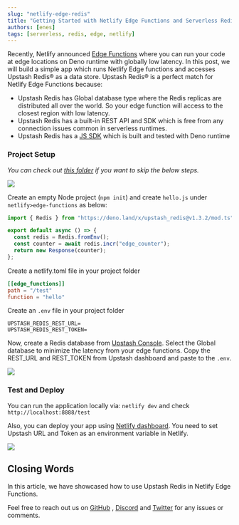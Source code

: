 ```yaml
---
slug: "netlify-edge-redis"
title: "Getting Started with Netlify Edge Functions and Serverless Redis"
authors: [enes]
tags: [serverless, redis, edge, netlify]
---
```


Recently, Netlify
announced [Edge Functions](https://docs.netlify.com/netlify-labs/experimental-features/edge-functions/)
where you can run your code at edge locations on Deno runtime with globally low
latency. In this post, we will build a simple app which runs Netlify Edge
functions and accesses Upstash Redis® as a data store. Upstash Redis® is a perfect
match for Netlify Edge Functions because:

- Upstash Redis has Global database type where the Redis replicas are
  distributed all over the world. So your edge function will access to the
  closest region with low latency.
- Upstash Redis has a built-in REST API and SDK which is free from any
  connection issues common in serverless runtimes.
- Upstash Redis has a [JS SDK](https://github.com/upstash/upstash-redis) which
  is built and tested with Deno runtime

### Project Setup

_You can check
out [this folder](https://github.com/upstash/redis-examples/tree/master/netlify-edge-with-redis)
if you want to skip the below steps._

![](/blog/netlify-edge/project.png)

Create an empty Node project (`npm init`) and create `hello.js`
under `netlify>edge-functions` as below:

```js title="hello.js"
import { Redis } from "https://deno.land/x/upstash_redis@v1.3.2/mod.ts";

export default async () => {
  const redis = Redis.fromEnv();
  const counter = await redis.incr("edge_counter");
  return new Response(counter);
};
```

Create a netlify.toml file in your project folder

```toml:netlify.toml
[[edge_functions]]
path = "/test"
function = "hello"
```

Create an `.env` file in your project folder

```text:.env
UPSTASH_REDIS_REST_URL=
UPSTASH_REDIS_REST_TOKEN=
```

Now, create a Redis database
from [Upstash Console](https://console.upstash.com/). Select the Global database
to minimize the latency from your edge functions. Copy the REST_URL and
REST_TOKEN from Upstash dashboard and paste to the `.env`.

![](/blog/netlify-edge/upstash.png)

### Test and Deploy

You can run the application locally via:
`netlify dev` and check `http://localhost:8888/test`

Also, you can deploy your app
using [Netlify dashboard](https://app.netlify.com/). You need to set Upstash URL
and Token as an environment variable in Netlify.

![](/blog/netlify-edge/dashboard.png)

## Closing Words

In this article, we have showcased how to use Upstash Redis in Netlify Edge
Functions.

Feel free to reach out us
on [GitHub](https://github.com/upstash/issues/issues/new)
, [Discord](https://discord.com/invite/w9SenAtbme)
and [Twitter](https://twitter.com/upstash) for any issues or comments.

